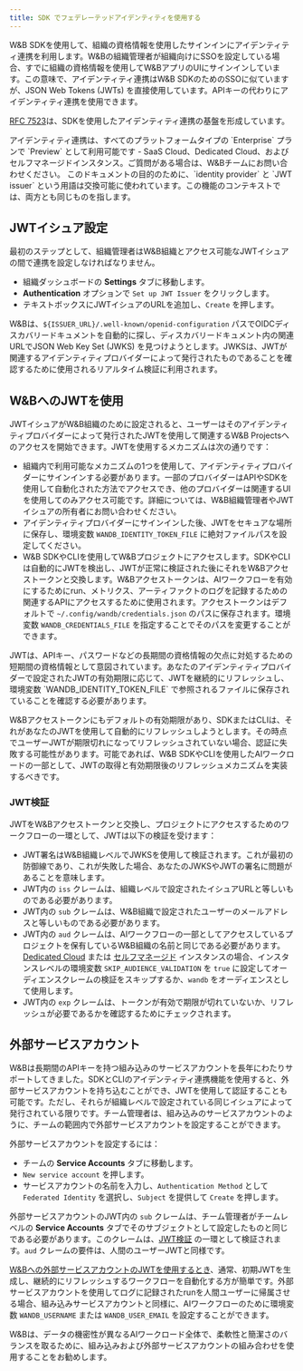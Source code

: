 ```yaml
---
title: SDK でフェデレーテッドアイデンティティを使用する
---
```


W&B SDKを使用して、組織の資格情報を使用したサインインにアイデンティティ連携を利用します。W&Bの組織管理者が組織向けにSSOを設定している場合、すでに組織の資格情報を使用してW&BアプリのUIにサインインしています。この意味で、アイデンティティ連携はW&B SDKのためのSSOに似ていますが、JSON Web Tokens (JWTs) を直接使用しています。APIキーの代わりにアイデンティティ連携を使用できます。

[RFC 7523](https://datatracker.ietf.org/doc/html/rfc7523)は、SDKを使用したアイデンティティ連携の基盤を形成しています。

<Note>
アイデンティティ連携は、すべてのプラットフォームタイプの `Enterprise` プランで `Preview` として利用可能です - SaaS Cloud、Dedicated Cloud、およびセルフマネージドインスタンス。ご質問がある場合は、W&Bチームにお問い合わせください。
</Note>

<Note>
このドキュメントの目的のために、`identity provider` と `JWT issuer` という用語は交換可能に使われています。この機能のコンテキストでは、両方とも同じものを指します。
</Note>

## JWTイシュア設定

最初のステップとして、組織管理者はW&B組織とアクセス可能なJWTイシュアの間で連携を設定しなければなりません。

* 組織ダッシュボードの **Settings** タブに移動します。
* **Authentication** オプションで `Set up JWT Issuer` をクリックします。
* テキストボックスにJWTイシュアのURLを追加し、`Create` を押します。

W&Bは、`${ISSUER_URL}/.well-known/openid-configuration` パスでOIDCディスカバリードキュメントを自動的に探し、ディスカバリードキュメント内の関連URLでJSON Web Key Set (JWKS) を見つけようとします。JWKSは、JWTが関連するアイデンティティプロバイダーによって発行されたものであることを確認するために使用されるリアルタイム検証に利用されます。

## W&BへのJWTを使用

JWTイシュアがW&B組織のために設定されると、ユーザーはそのアイデンティティプロバイダーによって発行されたJWTを使用して関連するW&B Projectsへのアクセスを開始できます。JWTを使用するメカニズムは次の通りです：

* 組織内で利用可能なメカニズムの1つを使用して、アイデンティティプロバイダーにサインインする必要があります。一部のプロバイダーはAPIやSDKを使用して自動化された方法でアクセスでき、他のプロバイダーは関連するUIを使用してのみアクセス可能です。詳細については、W&B組織管理者やJWTイシュアの所有者にお問い合わせください。
* アイデンティティプロバイダーにサインインした後、JWTをセキュアな場所に保存し、環境変数 `WANDB_IDENTITY_TOKEN_FILE` に絶対ファイルパスを設定してください。
* W&B SDKやCLIを使用してW&Bプロジェクトにアクセスします。SDKやCLIは自動的にJWTを検出し、JWTが正常に検証された後にそれをW&Bアクセストークンと交換します。W&Bアクセストークンは、AIワークフローを有効にするためにrun、メトリクス、アーティファクトのログを記録するための関連するAPIにアクセスするために使用されます。アクセストークンはデフォルトで `~/.config/wandb/credentials.json` のパスに保存されます。環境変数 `WANDB_CREDENTIALS_FILE` を指定することでそのパスを変更することができます。

<Note>
JWTは、APIキー、パスワードなどの長期間の資格情報の欠点に対処するための短期間の資格情報として意図されています。あなたのアイデンティティプロバイダーで設定されたJWTの有効期限に応じて、JWTを継続的にリフレッシュし、環境変数 `WANDB_IDENTITY_TOKEN_FILE` で参照されるファイルに保存されていることを確認する必要があります。

W&Bアクセストークンにもデフォルトの有効期限があり、SDKまたはCLIは、それがあなたのJWTを使用して自動的にリフレッシュしようとします。その時点でユーザーJWTが期限切れになってリフレッシュされていない場合、認証に失敗する可能性があります。可能であれば、W&B SDKやCLIを使用したAIワークロードの一部として、JWTの取得と有効期限後のリフレッシュメカニズムを実装するべきです。
</Note>

### JWT検証

JWTをW&Bアクセストークンと交換し、プロジェクトにアクセスするためのワークフローの一環として、JWTは以下の検証を受けます：

* JWT署名はW&B組織レベルでJWKSを使用して検証されます。これが最初の防御線であり、これが失敗した場合、あなたのJWKSやJWTの署名に問題があることを意味します。
* JWT内の `iss` クレームは、組織レベルで設定されたイシュアURLと等しいものである必要があります。
* JWT内の `sub` クレームは、W&B組織で設定されたユーザーのメールアドレスと等しいものである必要があります。
* JWT内の `aud` クレームは、AIワークフローの一部としてアクセスしているプロジェクトを保有しているW&B組織の名前と同じである必要があります。[Dedicated Cloud](/ja/platform/hosting/hosting-options/dedicated_cloud) または [セルフマネージド](/ja/platform/hosting/hosting-options/Self-Managed) インスタンスの場合、インスタンスレベルの環境変数 `SKIP_AUDIENCE_VALIDATION` を `true` に設定してオーディエンスクレームの検証をスキップするか、`wandb` をオーディエンスとして使用します。
* JWT内の `exp` クレームは、トークンが有効で期限が切れていないか、リフレッシュが必要であるかを確認するためにチェックされます。

## 外部サービスアカウント

W&Bは長期間のAPIキーを持つ組み込みのサービスアカウントを長年にわたりサポートしてきました。SDKとCLIのアイデンティティ連携機能を使用すると、外部サービスアカウントを持ち込むことができ、JWTを使用して認証することも可能です。ただし、それらが組織レベルで設定されている同じイシュアによって発行されている限りです。チーム管理者は、組み込みのサービスアカウントのように、チームの範囲内で外部サービスアカウントを設定することができます。

外部サービスアカウントを設定するには：

* チームの **Service Accounts** タブに移動します。
* `New service account` を押します。
* サービスアカウントの名前を入力し、`Authentication Method` として `Federated Identity` を選択し、`Subject` を提供して `Create` を押します。

外部サービスアカウントのJWT内の `sub` クレームは、チーム管理者がチームレベルの **Service Accounts** タブでそのサブジェクトとして設定したものと同じである必要があります。このクレームは、[JWT検証](#jwt-validation) の一環として検証されます。`aud` クレームの要件は、人間のユーザーJWTと同様です。

[W&Bへの外部サービスアカウントのJWTを使用するとき](#using-the-jwt-to-access-wb)、通常、初期JWTを生成し、継続的にリフレッシュするワークフローを自動化する方が簡単です。外部サービスアカウントを使用してログに記録されたrunを人間ユーザーに帰属させる場合、組み込みサービスアカウントと同様に、AIワークフローのために環境変数 `WANDB_USERNAME` または `WANDB_USER_EMAIL` を設定することができます。

<Note>
W&Bは、データの機密性が異なるAIワークロード全体で、柔軟性と簡潔さのバランスを取るために、組み込みおよび外部サービスアカウントの組み合わせを使用することをお勧めします。
</Note>